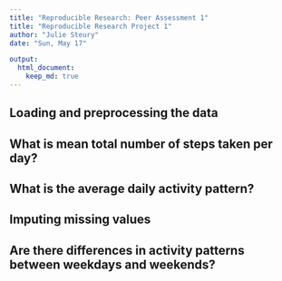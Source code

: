 ```yaml
---
title: "Reproducible Research: Peer Assessment 1"
title: "Reproducible Research Project 1"
author: "Julie Steury"
date: "Sun, May 17"

output: 
  html_document:
    keep_md: true
---
```



## Loading and preprocessing the data



## What is mean total number of steps taken per day?



## What is the average daily activity pattern?



## Imputing missing values



## Are there differences in activity patterns between weekdays and weekends?
